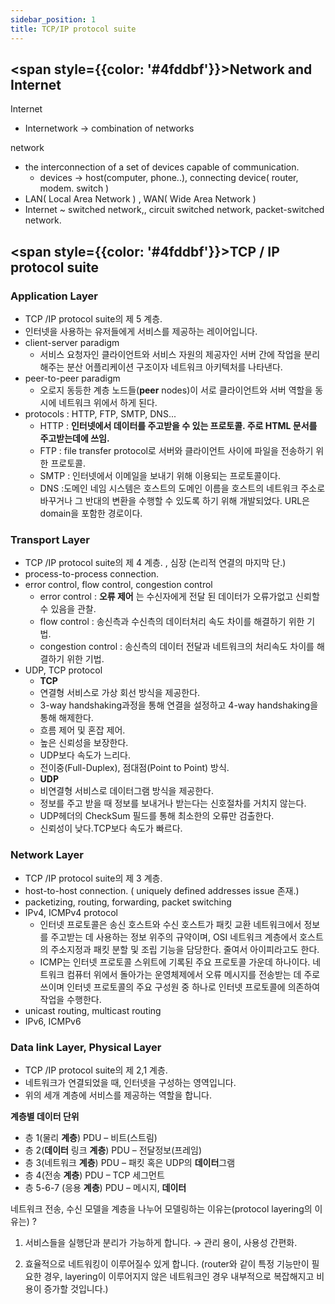 ```yaml
---
sidebar_position: 1
title: TCP/IP protocol suite
---
```


## <span style={{color: '#4fddbf'}}>Network and Internet</span>

Internet

- Internetwork → combination of networks

network

- the interconnection of a set of devices capable of communication.
    - devices → host(computer, phone..), connecting device( router, modem. switch )
- LAN( Local Area Network ) , WAN( Wide Area Network )
- Internet ~ switched network,, circuit switched network, packet-switched network.

## <span style={{color: '#4fddbf'}}>TCP / IP protocol suite</span>

### Application Layer

- TCP /IP protocol suite의 제 5 계층.
- 인터넷을 사용하는 유저들에게 서비스를 제공하는 레이어입니다.
- client-server paradigm
    - 서비스 요청자인 클라이언트와 서비스 자원의 제공자인 서버 간에 작업을 분리해주는 분산 어플리케이션 구조이자 네트워크 아키텍처를 나타낸다.
- peer-to-peer paradigm
    - 오로지 동등한 계층 노드들(**peer** nodes)이 서로 클라이언트와 서버 역할을 동시에 네트워크 위에서 하게 된다.
- protocols : HTTP, FTP, SMTP, DNS...
    - HTTP : **인터넷에서 데이터를 주고받을 수 있는 프로토콜. 주로 HTML 문서를 주고받는데에 쓰임.**
    - FTP : file transfer protocol로 서버와 클라이언트 사이에 파일을 전송하기 위한 프로토콜.
    - SMTP : 인터넷에서 이메일을 보내기 위해 이용되는 프로토콜이다.
    - DNS :도메인 네임 시스템은 호스트의 도메인 이름을 호스트의 네트워크 주소로 바꾸거나 그 반대의 변환을 수행할 수 있도록 하기 위해 개발되었다. URL은 domain을 포함한 경로이다.

### Transport Layer

- TCP /IP protocol suite의 제 4 계층. , 심장 (논리적 연결의 마지막 단.)
- process-to-process connection.
- error control, flow control, congestion control
    - error control : **오류 제어** 는 수신자에게 전달 된 데이터가 오류가없고 신뢰할 수 있음을 관찰.
    - flow control : 송신측과 수신측의 데이터처리 속도 차이를 해결하기 위한 기법.
    - congestion control : 송신측의 데이터 전달과 네트워크의 처리속도 차이를 해결하기 위한 기법.
- UDP, TCP protocol
    - **TCP**
    - 연결형 서비스로 가상 회선 방식을 제공한다.
    - 3-way handshaking과정을 통해 연결을 설정하고 4-way handshaking을 통해 해제한다.
    - 흐름 제어 및 혼잡 제어.
    - 높은 신뢰성을 보장한다.
    - UDP보다 속도가 느리다.
    - 전이중(Full-Duplex), 점대점(Point to Point) 방식.
    - **UDP**
    - 비연결형 서비스로 데이터그램 방식을 제공한다.
    - 정보를 주고 받을 때 정보를 보내거나 받는다는 신호절차를 거치지 않는다.
    - UDP헤더의 CheckSum 필드를 통해 최소한의 오류만 검출한다.
    - 신뢰성이 낮다.TCP보다 속도가 빠르다.

### Network Layer

- TCP /IP protocol suite의 제 3 계층.
- host-to-host connection. ( uniquely defined addresses issue 존재.)
- packetizing, routing, forwarding, packet switching
- IPv4,  ICMPv4 protocol
    - 인터넷 프로토콜은 송신 호스트와 수신 호스트가 패킷 교환 네트워크에서 정보를 주고받는 데 사용하는 정보 위주의 규약이며, OSI 네트워크 계층에서 호스트의 주소지정과 패킷 분할 및 조립 기능을 담당한다. 줄여서 아이피라고도 한다.
    - ICMP는 인터넷 프로토콜 스위트에 기록된 주요 프로토콜 가운데 하나이다. 네트워크 컴퓨터 위에서 돌아가는 운영체제에서 오류 메시지를 전송받는 데 주로 쓰이며 인터넷 프로토콜의 주요 구성원 중 하나로 인터넷 프로토콜에 의존하여 작업을 수행한다.
- unicast routing, multicast routing
- IPv6, ICMPv6

### Data link Layer, Physical Layer

- TCP /IP protocol suite의 제 2,1 계층.
- 네트워크가 연결되었을 때, 인터넷을 구성하는 영역입니다.
- 위의 세개 계층에 서비스를 제공하는 역할을 합니다.

**계층별 데이터 단위**

- 층 1(물리 **계층**) PDU – 비트(스트림)
- 층 2(**데이터** 링크 **계층**) PDU – 전달정보(프레임)
- 층 3(네트워크 **계층**) PDU – 패킷 혹은 UDP의 **데이터**그램
- 층 4(전송 **계층**) PDU – TCP 세그먼트
- 층 5-6-7 (응용 **계층**) PDU – 메시지, **데이터**

네트워크 전송, 수신 모델을 계층을 나누어 모델링하는 이유는(protocol layering의 이유는) ?

1. 서비스들을 실행단과 분리가 가능하게 합니다. → 관리 용이, 사용성 간편화.

2. 효율적으로 네트워킹이 이루어질수 있게 합니다. (router와 같이 특정 기능만이 필요한 경우, layering이 이루어지지 않은 네트워크인 경우 내부적으로 복잡해지고 비용이 증가할 것입니다.)